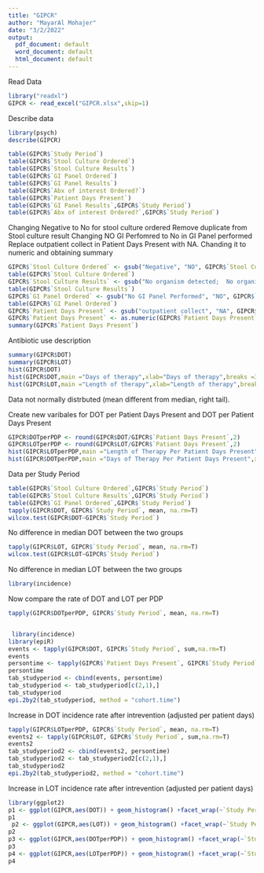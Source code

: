 ```yaml
---
title: "GIPCR"
author: "MayarAl Mohajer"
date: "3/2/2022"
output:
  pdf_document: default
  word_document: default
  html_document: default
---
```



Read Data 



```r
library("readxl")
GIPCR <- read_excel("GIPCR.xlsx",skip=1)
```

Describe data 

```r
library(psych)
describe(GIPCR)

table(GIPCR$`Study Period`)
table(GIPCR$`Stool Culture Ordered`)
table(GIPCR$`Stool Culture Results`)
table(GIPCR$`GI Panel Ordered`)
table(GIPCR$`GI Panel Results`)
table(GIPCR$`Abx of interest Ordered?`)
table(GIPCR$`Patient Days Present`)
table(GIPCR$`GI Panel Results`,GIPCR$`Study Period`)
table(GIPCR$`Abx of interest Ordered?`,GIPCR$`Study Period`)


```

Changing Negative to No for stool culture ordered 
Remove duplicate from Stool culture result 
Changing NO GI Perfomred to No in GI Panel performed 
Replace outpatient collect  in Patient Days Present with NA. Chanding it to numeric and obtaining summary

```r

GIPCR$`Stool Culture Ordered` <- gsub("Negative", "NO", GIPCR$`Stool Culture Ordered`)
table(GIPCR$`Stool Culture Ordered`)
GIPCR$`Stool Culture Results` <- gsub("No organism detected;  No organism detected", "No organism detected", GIPCR$`Stool Culture Results`)
table(GIPCR$`Stool Culture Results`)
GIPCR$`GI Panel Ordered` <- gsub("No GI Panel Performed", "NO", GIPCR$`GI Panel Ordered`)
table(GIPCR$`GI Panel Ordered`)
GIPCR$`Patient Days Present` <- gsub("outpatient collect", "NA", GIPCR$`Patient Days Present`)
GIPCR$`Patient Days Present` <- as.numeric(GIPCR$`Patient Days Present`)
summary(GIPCR$`Patient Days Present`)


```


Antibiotic use description 

```r

summary(GIPCR$DOT)
summary(GIPCR$LOT)
hist(GIPCR$DOT)
hist(GIPCR$DOT,main ="Days of therapy",xlab="Days of therapy",breaks =30)
hist(GIPCR$LOT,main ="Length of therapy",xlab="Length of therapy",breaks =30)

```

Data not normally distrbuted (mean different from median, right tail). 


Create new varibales for DOT per Patient Days Present and DOT per Patient Days Present

```r
GIPCR$DOTperPDP <- round(GIPCR$DOT/GIPCR$`Patient Days Present`,2)
GIPCR$LOTperPDP <- round(GIPCR$LOT/GIPCR$`Patient Days Present`,2)
hist(GIPCR$LOTperPDP,main ="Length of Therapy Per Patient Days Present",xlab="Length of therapy per patient days present",breaks=30)
hist(GIPCR$DOTperPDP,main ="Days of Therapy Per Patient Days Present",xlab="Days of therapy per patient days present",breaks=30)

```


Data per Study Period 

```r

table(GIPCR$`Stool Culture Ordered`,GIPCR$`Study Period`)
table(GIPCR$`Stool Culture Results`,GIPCR$`Study Period`)
table(GIPCR$`GI Panel Ordered`,GIPCR$`Study Period`)
tapply(GIPCR$DOT, GIPCR$`Study Period`, mean, na.rm=T)
wilcox.test(GIPCR$DOT~GIPCR$`Study Period`)

```

No difference in median DOT between the two groups 


```r

tapply(GIPCR$LOT, GIPCR$`Study Period`, mean, na.rm=T)
wilcox.test(GIPCR$LOT~GIPCR$`Study Period`)

```
No difference in median LOT between the two groups 

```r

library(incidence)

```

Now compare the rate of DOT and LOT per PDP 

```r
tapply(GIPCR$DOTperPDP, GIPCR$`Study Period`, mean, na.rm=T)


 library(incidence)
library(epiR)
events <- tapply(GIPCR$DOT, GIPCR$`Study Period`, sum,na.rm=T)
events
persontime <- tapply(GIPCR$`Patient Days Present`, GIPCR$`Study Period`, sum,na.rm=T)
persontime
tab_studyperiod <- cbind(events, persontime) 
tab_studyperiod <- tab_studyperiod[c(2,1),]
tab_studyperiod 
epi.2by2(tab_studyperiod, method = "cohort.time")

```
Increase in DOT incidence rate after intrevention (adjusted per patient days)




```r
tapply(GIPCR$LOTperPDP, GIPCR$`Study Period`, mean, na.rm=T)
events2 <- tapply(GIPCR$LOT, GIPCR$`Study Period`, sum,na.rm=T)
events2
tab_studyperiod2 <- cbind(events2, persontime) 
tab_studyperiod2 <- tab_studyperiod2[c(2,1),]
tab_studyperiod2
epi.2by2(tab_studyperiod2, method = "cohort.time")

```

Increase in LOT incidence rate after intrevention (adjusted per patient days)

```r
library(ggplot2)
p1 <- ggplot(GIPCR,aes(DOT)) + geom_histogram() +facet_wrap(~`Study Period`)
p1
 p2 <- ggplot(GIPCR,aes(LOT)) + geom_histogram() +facet_wrap(~`Study Period`)
p2
p3 <- ggplot(GIPCR,aes(DOTperPDP)) + geom_histogram() +facet_wrap(~`Study Period`)
p3
p4 <- ggplot(GIPCR,aes(LOTperPDP)) + geom_histogram() +facet_wrap(~`Study Period`)
p4

```


 
 
 

